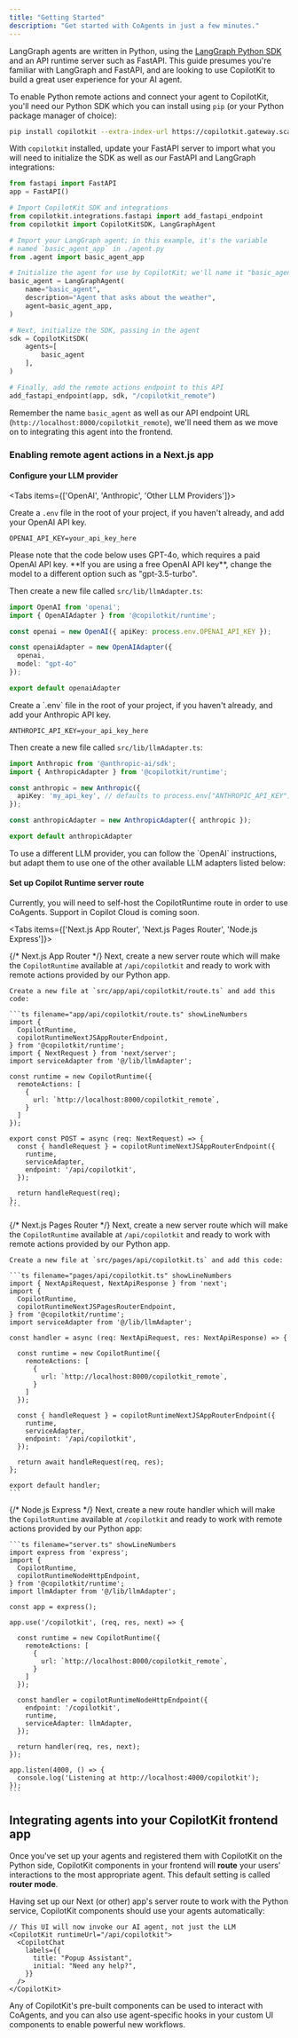 ```yaml
---
title: "Getting Started"
description: "Get started with CoAgents in just a few minutes."
---
```


LangGraph agents are written in Python, using the [LangGraph Python SDK](https://langchain-ai.github.io/langgraph/) and an API runtime server such as FastAPI. This guide presumes you're familiar with LangGraph and FastAPI, and are looking to use CopilotKit to build a great user experience for your AI agent.

To enable Python remote actions and connect your agent to CopilotKit, you'll need our Python SDK which you can install using `pip` (or your Python package manager of choice):

```bash
pip install copilotkit --extra-index-url https://copilotkit.gateway.scarf.sh/simple/
```

With `copilotkit` installed, update your FastAPI server to import what you will need to initialize the SDK as well as our FastAPI and LangGraph integrations:

```python filename="server.py" showLineNumbers
from fastapi import FastAPI
app = FastAPI()

# Import CopilotKit SDK and integrations
from copilotkit.integrations.fastapi import add_fastapi_endpoint
from copilotkit import CopilotKitSDK, LangGraphAgent

# Import your LangGraph agent; in this example, it's the variable
# named `basic_agent_app` in ./agent.py
from .agent import basic_agent_app

# Initialize the agent for use by CopilotKit; we'll name it "basic_agent"
basic_agent = LangGraphAgent(
    name="basic_agent",
    description="Agent that asks about the weather",
    agent=basic_agent_app,
)

# Next, initialize the SDK, passing in the agent
sdk = CopilotKitSDK(
    agents=[
        basic_agent
    ],
)

# Finally, add the remote actions endpoint to this API
add_fastapi_endpoint(app, sdk, "/copilotkit_remote")
```

Remember the name `basic_agent` as well as our API endpoint URL (`http://localhost:8000/copilotkit_remote`), we'll need them as we move on to integrating this agent into the frontend.

### Enabling remote agent actions in a Next.js app

#### Configure your LLM provider

<Tabs items={['OpenAI', 'Anthropic', 'Other LLM Providers']}>

<Tab value="OpenAI">

Create a `.env` file in the root of your project, if you haven't already, and add your OpenAI API key.

```plaintext filename=".env"
OPENAI_API_KEY=your_api_key_here
```

<Callout type="warning" title="Do you have a paid API key?">
  Please note that the code below uses GPT-4o, which requires a paid OpenAI API key.
  **If you are using a free OpenAI API key**, change the model to a different option such as "gpt-3.5-turbo".
</Callout>

Then create a new file called `src/lib/llmAdapter.ts`:

```ts filename="src/lib/llmAdapter.ts"
import OpenAI from 'openai';
import { OpenAIAdapter } from '@copilotkit/runtime';

const openai = new OpenAI({ apiKey: process.env.OPENAI_API_KEY });

const openaiAdapter = new OpenAIAdapter({ 
  openai,
  model: "gpt-4o"
});

export default openaiAdapter
```
</Tab>

<Tab value="Anthropic">
Create a `.env` file in the root of your project, if you haven't already, and add your Anthropic API key.

```plaintext filename=".env"
ANTHROPIC_API_KEY=your_api_key_here
```

Then create a new file called `src/lib/llmAdapter.ts`:

```ts filename="src/lib/llmAdapter.ts"
import Anthropic from '@anthropic-ai/sdk';
import { AnthropicAdapter } from '@copilotkit/runtime';

const anthropic = new Anthropic({
  apiKey: 'my_api_key', // defaults to process.env["ANTHROPIC_API_KEY"]
});

const anthropicAdapter = new AnthropicAdapter({ anthropic });

export default anthropicAdapter
```
</Tab>

<Tab value="Other LLM Providers">
  To use a different LLM provider, you can follow the `OpenAI` instructions, but adapt them to use one of the other available LLM adapters listed below:

  <LLMAdapters />
</Tab>

</Tabs>

#### Set up Copilot Runtime server route

Currently, you will need to self-host the CopilotRuntime route in order to use CoAgents. Support in Copilot Cloud is coming soon.

<Tabs items={['Next.js App Router', 'Next.js Pages Router', 'Node.js Express']}>

  {/* Next.js App Router */}
  <Tab value="Next.js App Router">
    Next, create a new server route which will make the `CopilotRuntime` available at `/api/copilotkit` and ready to work with remote actions provided by our Python app.
    
    Create a new file at `src/app/api/copilotkit/route.ts` and add this code:

    ```ts filename="app/api/copilotkit/route.ts" showLineNumbers
    import {
      CopilotRuntime,
      copilotRuntimeNextJSAppRouterEndpoint,
    } from '@copilotkit/runtime';
    import { NextRequest } from 'next/server';
    import serviceAdapter from '@/lib/llmAdapter';

    const runtime = new CopilotRuntime({
      remoteActions: [
        {
          url: `http://localhost:8000/copilotkit_remote`,
        }
      ]
    });

    export const POST = async (req: NextRequest) => {
      const { handleRequest } = copilotRuntimeNextJSAppRouterEndpoint({
        runtime,
        serviceAdapter,
        endpoint: '/api/copilotkit',
      });

      return handleRequest(req);
    };
    ```
  </Tab>

  {/* Next.js Pages Router */}
  <Tab value="Next.js Pages Router">
    Next, create a new server route which will make the `CopilotRuntime` available at `/api/copilotkit` and ready to work with remote actions provided by our Python app.
    
    Create a new file at `src/pages/api/copilotkit.ts` and add this code:

    ```ts filename="pages/api/copilotkit.ts" showLineNumbers
    import { NextApiRequest, NextApiResponse } from 'next';
    import {
      CopilotRuntime,
      copilotRuntimeNextJSPagesRouterEndpoint,
    } from '@copilotkit/runtime';
    import serviceAdapter from '@/lib/llmAdapter';

    const handler = async (req: NextApiRequest, res: NextApiResponse) => {

      const runtime = new CopilotRuntime({
        remoteActions: [
          {
            url: `http://localhost:8000/copilotkit_remote`,
          }
        ]
      });

      const { handleRequest } = copilotRuntimeNextJSAppRouterEndpoint({
        runtime,
        serviceAdapter,
        endpoint: '/api/copilotkit',
      });

      return await handleRequest(req, res);
    };

    export default handler;
    ```
  </Tab>

  {/* Node.js Express */}
  <Tab value="Node.js Express">
    Next, create a new route handler which will make the `CopilotRuntime` available at `/copilotkit` and ready to work with remote actions provided by our Python app:

    ```ts filename="server.ts" showLineNumbers
    import express from 'express';
    import {
      CopilotRuntime,
      copilotRuntimeNodeHttpEndpoint,
    } from '@copilotkit/runtime';
    import llmAdapter from '@/lib/llmAdapter';

    const app = express();

    app.use('/copilotkit', (req, res, next) => {

      const runtime = new CopilotRuntime({
        remoteActions: [
          {
            url: `http://localhost:8000/copilotkit_remote`,
          }
        ]
      });
      
      const handler = copilotRuntimeNodeHttpEndpoint({
        endpoint: '/copilotkit',
        runtime,
        serviceAdapter: llmAdapter,
      });

      return handler(req, res, next);
    });

    app.listen(4000, () => {
      console.log('Listening at http://localhost:4000/copilotkit');
    });
    ```
  </Tab>
</Tabs>


## Integrating agents into your CopilotKit frontend app

Once you've set up your agents and registered them with CopilotKit on the Python side, CopilotKit components in your frontend will **route** your users' interactions to the most appropriate agent. This default setting is called **router mode**.

Having set up our Next (or other) app's server route to work with the Python service, CopilotKit components should use your agents automatically:

```tsx filename="src/page.tsx"
// This UI will now invoke our AI agent, not just the LLM
<CopilotKit runtimeUrl="/api/copilotkit">
  <CopilotChat
    labels={{
      title: "Popup Assistant",
      initial: "Need any help?",
    }}
  />
</CopilotKit>
```

Any of CopilotKit's pre-built components can be used to interact with CoAgents, and you can also use agent-specific hooks in your custom UI components to enable powerful new workflows.

<CoAgentsEnterpriseCTA />